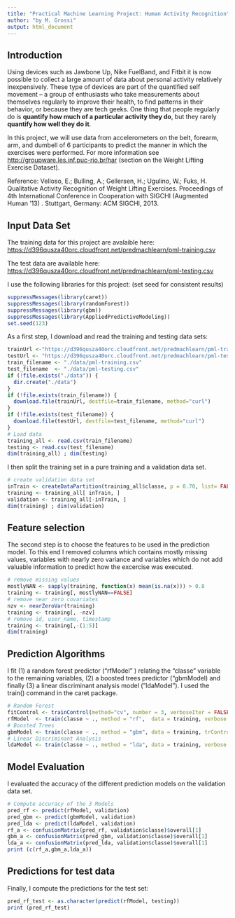 ```yaml
---
title: "Practical Machine Learning Project: Human Activity Recognition"
author: "by M. Grossi"
output: html_document
---
```


## Introduction

Using devices such as Jawbone Up, Nike FuelBand, and Fitbit it is now possible to collect a large amount of data about personal activity relatively inexpensively. These type of devices are part of the quantified self movement – a group of enthusiasts who take measurements about themselves regularly to improve their health, to find patterns in their behavior, or because they are tech geeks. One thing that people regularly do is **quantify how much of a particular activity they do**, but they rarely **quantify how well they do it**. 

In this project, we will use data from accelerometers on the belt, forearm, arm, and dumbell of 6 participants to predict the manner in which the exercises were performed. For more information see <http://groupware.les.inf.puc-rio.br/har> (section on the Weight Lifting Exercise Dataset). 

Reference: 
Velloso, E.; Bulling, A.; Gellersen, H.; Ugulino, W.; Fuks, H. Qualitative Activity Recognition of Weight Lifting Exercises. Proceedings of 4th International Conference in Cooperation with SIGCHI (Augmented Human '13) . Stuttgart, Germany: ACM SIGCHI, 2013.

## Input Data Set 

The training data for this project are avalaible here:
<https://d396qusza40orc.cloudfront.net/predmachlearn/pml-training.csv>

The test data are available here:
<https://d396qusza40orc.cloudfront.net/predmachlearn/pml-testing.csv>

 
I use the following libraries for this project: (set seed for consistent results)
```r
suppressMessages(library(caret))
suppressMessages(library(randomForest))
suppressMessages(library(gbm))
suppressMessages(library(AppliedPredictiveModeling))
set.seed(123)
```

As a first step, I download and read the training and testing data sets:
```r
trainUrl <-"https://d396qusza40orc.cloudfront.net/predmachlearn/pml-training.csv"
testUrl <- "https://d396qusza40orc.cloudfront.net/predmachlearn/pml-testing.csv"
train_filename <- "./data/pml-training.csv"
test_filename  <- "./data/pml-testing.csv"
if (!file.exists("./data")) {
  dir.create("./data")
}
if (!file.exists(train_filename)) {
  download.file(trainUrl, destfile=train_filename, method="curl")
}
if (!file.exists(test_filename)) {
  download.file(testUrl, destfile=test_filename, method="curl")
}
# Load data
training_all <- read.csv(train_filename)
testing <- read.csv(test_filename)
dim(training_all) ; dim(testing)
```

I then split the training set in a pure training and a validation data set.
```r
# create validation data set
inTrain <- createDataPartition(training_all$classe, p = 0.70, list= FALSE)
training <- training_all[ inTrain, ]
validation <- training_all[-inTrain, ]
dim(training) ; dim(validation)
```


## Feature selection

The second step is to choose the features to be used in the prediction model. To this end I removed columns which contains mostly missing values, variables with nearly zero variance and variables which do not add valuable information to predict how the excercise was executed. 
```r
# remove missing values
mostlyNAN <- sapply(training, function(x) mean(is.na(x))) > 0.8
training <- training[, mostlyNAN==FALSE]
# remove near zero covariates
nzv <- nearZeroVar(training)
training <- training[, -nzv]
# remove id, user_name, timestamp
training <- training[,-(1:5)]
dim(training)
```

## Prediction Algorithms

I fit (1) a random forest predictor ("rfModel" ) relating the "classe" variable to the remaining variables, (2) a boosted trees predictor ("gbmModel) and finally (3) a linear discriminant analysis model ("ldaModel"). I used the train() command in the caret package.

```r
# Random Forest 
fitControl <- trainControl(method="cv", number = 3, verboseIter = FALSE)
rfModel  <- train(classe ~ ., method = "rf",  data = training, verbose = FALSE,trControl = fitControl, ntree = 250)
# Boosted Trees
gbmModel <- train(classe ~ ., method = "gbm", data = training, trControl = fitControl, verbose = FALSE)
# Linear Discriminant Analysis
ldaModel <- train(classe ~ ., method = "lda", data = training, verbose = FALSE)
```


## Model Evaluation

I evaluated the accuracy of the different prediction models on the validation data set.
```r
# Compute accuracy of the 3 Models
pred_rf <- predict(rfModel, validation)
pred_gbm <- predict(gbmModel, validation)
pred_lda <- predict(ldaModel, validation)
rf_a <- confusionMatrix(pred_rf, validation$classe)$overall[1]
gbm_a <- confusionMatrix(pred_gbm, validation$classe)$overall[1]
lda_a <- confusionMatrix(pred_lda, validation$classe)$overall[1]
print (c(rf_a,gbm_a,lda_a))
```

## Predictions for test data

Finally, I compute the predictions for the test set:
```r
pred_rf_test <- as.character(predict(rfModel, testing))
print (pred_rf_test)
```


